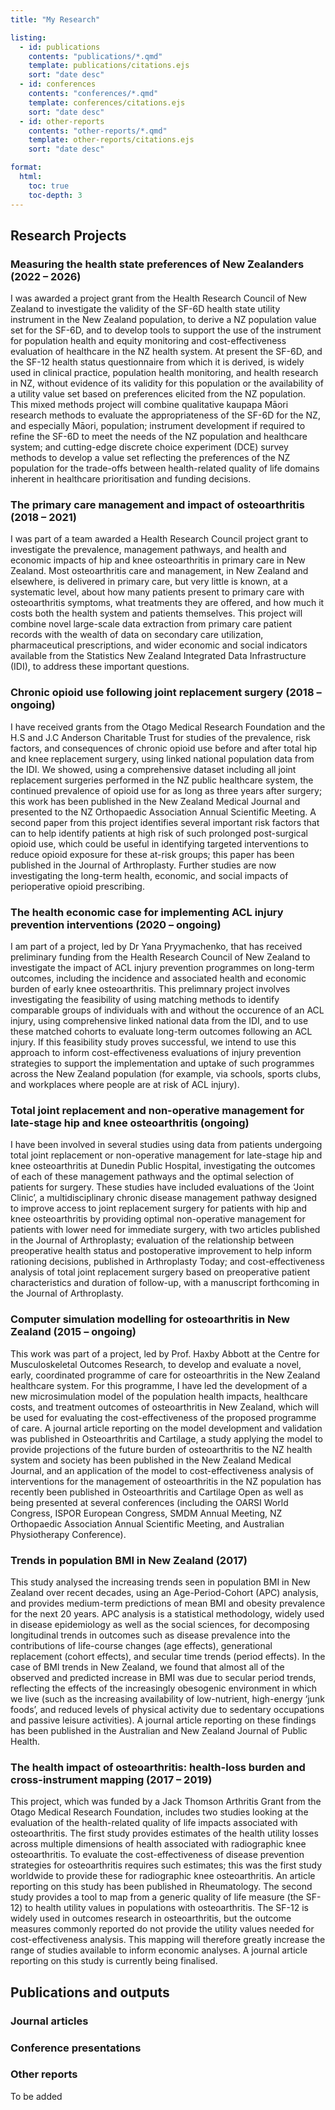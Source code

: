 ```yaml
---
title: "My Research"

listing:
  - id: publications
    contents: "publications/*.qmd"
    template: publications/citations.ejs
    sort: "date desc"
  - id: conferences
    contents: "conferences/*.qmd"
    template: conferences/citations.ejs
    sort: "date desc"
  - id: other-reports
    contents: "other-reports/*.qmd"
    template: other-reports/citations.ejs
    sort: "date desc"

format:
  html:
    toc: true
    toc-depth: 3
---
```


## Research Projects

### Measuring the health state preferences of New Zealanders (2022 -- 2026)

I was awarded a project grant from the Health Research Council of New Zealand to investigate the validity of the SF-6D health state utility instrument in the New Zealand population, to derive a NZ population value set for the SF-6D, and to develop tools to support the use of the instrument for population health and equity monitoring and cost-effectiveness evaluation of healthcare in the NZ health system. At present the SF-6D, and the SF-12 health status questionnaire from which it is derived, is widely used in clinical practice, population health monitoring, and health research in NZ, without evidence of its validity for this population or the availability of a utility value set based on preferences elicited from the NZ population. This mixed methods project will combine qualitative kaupapa Māori research methods to evaluate the appropriateness of the SF-6D for the NZ, and especially Māori, population; instrument development if required to refine the SF-6D to meet the needs of the NZ population and healthcare system; and cutting-edge discrete choice experiment (DCE) survey methods to develop a value set reflecting the preferences of the NZ population for the trade-offs between health-related quality of life domains inherent in healthcare prioritisation and funding decisions.

### The primary care management and impact of osteoarthritis (2018 -- 2021)

I was part of a team awarded a Health Research Council project grant to investigate the prevalence, management pathways, and health and economic impacts of hip and knee osteoarthritis in primary care in New Zealand. Most osteoarthritis care and management, in New Zealand and elsewhere, is delivered in primary care, but very little is known, at a systematic level, about how many patients present to primary care with osteoarthritis symptoms, what treatments they are offered, and how much it costs both the health system and patients themselves. This project will combine novel large-scale data extraction from primary care patient records with the wealth of data on secondary care utilization, pharmaceutical prescriptions, and wider economic and social indicators available from the Statistics New Zealand Integrated Data Infrastructure (IDI), to address these important questions.

### Chronic opioid use following joint replacement surgery (2018 -- ongoing)

I have received grants from the Otago Medical Research Foundation and the H.S and J.C Anderson Charitable Trust for studies of the prevalence, risk factors, and consequences of chronic opioid use before and after total hip and knee replacement surgery, using linked national population data from the IDI. We showed, using a comprehensive dataset including all joint replacement surgeries performed in the NZ public healthcare system, the continued prevalence of opioid use for as long as three years after surgery; this work has been published in the New Zealand Medical Journal and presented to the NZ Orthopaedic Association Annual Scientific Meeting. A second paper from this project identifies several important risk factors that can to help identify patients at high risk of such prolonged post-surgical opioid use, which could be useful in identifying targeted interventions to reduce opioid exposure for these at-risk groups; this paper has been published in the Journal of Arthroplasty. Further studies are now investigating the long-term health, economic, and social impacts of perioperative opioid prescribing.

### The health economic case for implementing ACL injury prevention interventions (2020 -- ongoing)

I am part of a project, led by Dr Yana Pryymachenko, that has received preliminary funding from the Health Research Council of New Zealand to investigate the impact of ACL injury prevention programmes on long-term outcomes, including the incidence and associated health and economic burden of early knee osteoarthritis. This prelimnary project involves investigating the feasibility of using matching methods to identify comparable groups of individuals with and without the occurence of an ACL injury, using comprehensive linked national data from the IDI, and to use these matched cohorts to evaluate long-term outcomes following an ACL injury. If this feasibility study proves successful, we intend to use this approach to inform cost-effectiveness evaluations of injury prevention strategies to support the implementation and uptake of such programmes across the New Zealand population (for example, via schools, sports clubs, and workplaces where people are at risk of ACL injury).

### Total joint replacement and non-operative management for late-stage hip and knee osteoarthritis (ongoing)

I have been involved in several studies using data from patients undergoing total joint replacement or non-operative management for late-stage hip and knee osteoarthritis at Dunedin Public Hospital, investigating the outcomes of each of these management pathways and the optimal selection of patients for surgery. These studies have included evaluations of the 'Joint Clinic', a multidisciplinary chronic disease management pathway designed to improve access to joint replacement surgery for patients with hip and knee osteoarthritis by providing optimal non-operative management for patients with lower need for immediate surgery, with two articles published in the Journal of Arthroplasty; evaluation of the relationship between preoperative health status and postoperative improvement to help inform rationing decisions, published in Arthroplasty Today; and cost-effectiveness analysis of total joint replacement surgery based on preoperative patient characteristics and duration of follow-up, with a manuscript forthcoming in the Journal of Arthroplasty.

### Computer simulation modelling for osteoarthritis in New Zealand (2015 -- ongoing)

This work was part of a project, led by Prof. Haxby Abbott at the Centre for Musculoskeletal Outcomes Research, to develop and evaluate a novel, early, coordinated programme of care for osteoarthritis in the New Zealand healthcare system. For this programme, I have led the development of a new microsimulation model of the population health impacts, healthcare costs, and treatment outcomes of osteoarthritis in New Zealand, which will be used for evaluating the cost-effectiveness of the proposed programme of care. A journal article reporting on the model development and validation was published in Osteoarthritis and Cartilage, a study applying the model to provide projections of the future burden of osteoarthritis to the NZ health system and society has been published in the New Zealand Medical Journal, and an application of the model to cost-effectiveness analysis of interventions for the management of osteoarthritis in the NZ population has recently been published in Osteoarthritis and Cartilage Open as well as being presented at several conferences (including the OARSI World Congress, ISPOR European Congress, SMDM Annual Meeting, NZ Orthopaedic Association Annual Scientific Meeting, and Australian Physiotherapy Conference).

### Trends in population BMI in New Zealand (2017)

This study analysed the increasing trends seen in population BMI in New Zealand over recent decades, using an Age-Period-Cohort (APC) analysis, and provides medium-term predictions of mean BMI and obesity prevalence for the next 20 years. APC analysis is a statistical methodology, widely used in disease epidemiology as well as the social sciences, for decomposing longitudinal trends in outcomes such as disease prevalence into the contributions of life-course changes (age effects), generational replacement (cohort effects), and secular time trends (period effects). In the case of BMI trends in New Zealand, we found that almost all of the observed and predicted increase in BMI was due to secular period trends, reflecting the effects of the increasingly obesogenic environment in which we live (such as the increasing availability of low-nutrient, high-energy 'junk foods', and reduced levels of physical activity due to sedentary occupations and passive leisure activities). A journal article reporting on these findings has been published in the Australian and New Zealand Journal of Public Health.

### The health impact of osteoarthritis: health-loss burden and cross-instrument mapping (2017 -- 2019)

This project, which was funded by a Jack Thomson Arthritis Grant from the Otago Medical Research Foundation, includes two studies looking at the evaluation of the health-related quality of life impacts associated with osteoarthritis. The first study provides estimates of the health utility losses across multiple dimensions of health associated with radiographic knee osteoarthritis. To evaluate the cost-effectiveness of disease prevention strategies for osteoarthritis requires such estimates; this was the first study worldwide to provide these for radiographic knee osteoarthritis. An article reporting on this study has been published in Rheumatology.
The second study provides a tool to map from a generic quality of life measure (the SF-12) to health utility values in populations with osteoarthritis. The SF-12 is widely used in outcomes research in osteoarthritis, but the outcome measures commonly reported do not provide the utility values needed for cost-effectiveness analysis. This mapping will therefore greatly increase the range of studies available to inform economic analyses. A journal article reporting on this study is currently being finalised.

## Publications and outputs

### Journal articles

:::{#publications}
:::

### Conference presentations

:::{#conferences}
:::

### Other reports

To be added

:::{#other-reports}
:::
